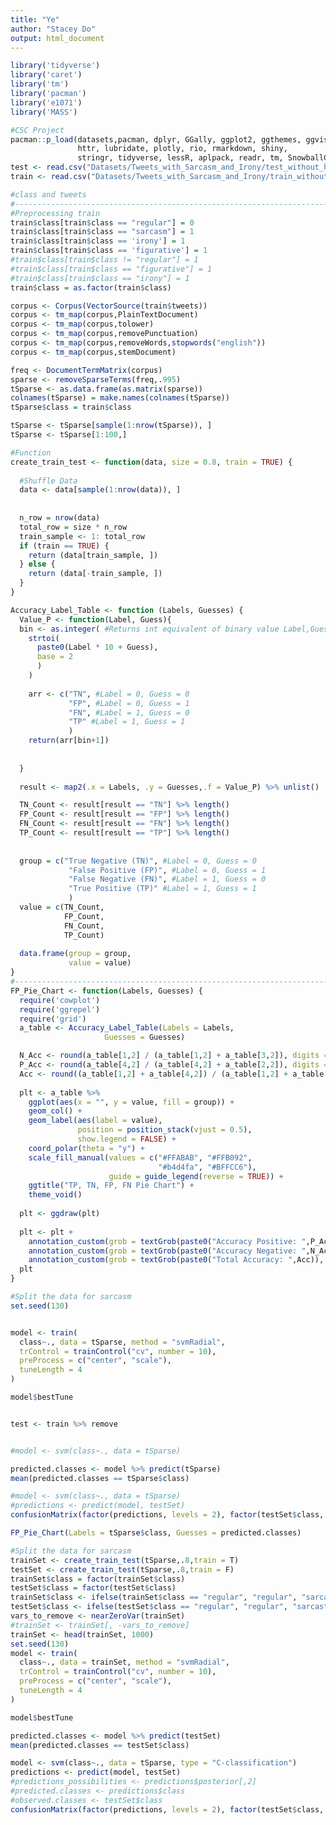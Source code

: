 ```yaml
---
title: "Ye"
author: "Stacey Do"
output: html_document
---
```


```r
library('tidyverse')
library('caret')
library('tm')
library('pacman')
library('e1071')
library('MASS')

#CSC Project
pacman::p_load(datasets,pacman, dplyr, GGally, ggplot2, ggthemes, ggvis,
               httr, lubridate, plotly, rio, rmarkdown, shiny,
               stringr, tidyverse, lessR, aplpack, readr, tm, SnowballC, rpart.plot)
test <- read.csv("Datasets/Tweets_with_Sarcasm_and_Irony/test_without_hashtags.csv", fileEncoding = 'utf-8')
train <- read.csv("Datasets/Tweets_with_Sarcasm_and_Irony/train_without_hashtags.csv", fileEncoding = 'utf-8')
```

```r
#class and tweets
#-----------------------------------------------------------------------------------------------------------------------------
#Preprocessing train
train$class[train$class == "regular"] = 0
train$class[train$class == "sarcasm"] = 1
train$class[train$class == 'irony'] = 1
train$class[train$class == 'figurative'] = 1
#train$class[train$class != "regular"] = 1
#train$class[train$class == "figurative"] = 1
#train$class[train$class == "irony"] = 1
train$class = as.factor(train$class)

corpus <- Corpus(VectorSource(train$tweets))
corpus <- tm_map(corpus,PlainTextDocument)
corpus <- tm_map(corpus,tolower)
corpus <- tm_map(corpus,removePunctuation)
corpus <- tm_map(corpus,removeWords,stopwords("english"))
corpus <- tm_map(corpus,stemDocument)

freq <- DocumentTermMatrix(corpus)
sparse <- removeSparseTerms(freq,.995)
tSparse <- as.data.frame(as.matrix(sparse))
colnames(tSparse) = make.names(colnames(tSparse))
tSparse$class = train$class

tSparse <- tSparse[sample(1:nrow(tSparse)), ]
tSparse <- tSparse[1:100,]


```

```r
#Function
create_train_test <- function(data, size = 0.8, train = TRUE) {
  
  #Shuffle Data
  data <- data[sample(1:nrow(data)), ]
  
  
  n_row = nrow(data)
  total_row = size * n_row
  train_sample <- 1: total_row
  if (train == TRUE) {
    return (data[train_sample, ])
  } else {
    return (data[-train_sample, ])
  }
}
```

```r
Accuracy_Label_Table <- function (Labels, Guesses) {
  Value_P <- function(Label, Guess){
  bin <- as.integer( #Returns int equivalent of binary value Label,Guess
    strtoi(
      paste0(Label * 10 + Guess), 
      base = 2
      )
    )
  
    arr <- c("TN", #Label = 0, Guess = 0
             "FP", #Label = 0, Guess = 1
             "FN", #Label = 1, Guess = 0
             "TP" #Label = 1, Guess = 1
             )
    return(arr[bin+1])
  
  
  }
  
  result <- map2(.x = Labels, .y = Guesses,.f = Value_P) %>% unlist()

  TN_Count <- result[result == "TN"] %>% length()
  FP_Count <- result[result == "FP"] %>% length()
  FN_Count <- result[result == "FN"] %>% length()
  TP_Count <- result[result == "TP"] %>% length()
  
  
  group = c("True Negative (TN)", #Label = 0, Guess = 0
             "False Positive (FP)", #Label = 0, Guess = 1
             "False Negative (FN)", #Label = 1, Guess = 0
             "True Positive (TP)" #Label = 1, Guess = 1
             )
  value = c(TN_Count,
            FP_Count,
            FN_Count,
            TP_Count)
  
  data.frame(group = group,
             value = value)
}
#-------------------------------------------------------------------------------
FP_Pie_Chart <- function(Labels, Guesses) {
  require('cowplot')
  require('ggrepel')
  require('grid')
  a_table <- Accuracy_Label_Table(Labels = Labels,
                     Guesses = Guesses)

  N_Acc <- round(a_table[1,2] / (a_table[1,2] + a_table[3,2]), digits = 4)
  P_Acc <- round(a_table[4,2] / (a_table[4,2] + a_table[2,2]), digits = 4)
  Acc <- round((a_table[1,2] + a_table[4,2]) / (a_table[1,2] + a_table[3,2] + a_table[4,2] + a_table[2,2]), digits = 4)
  
  plt <- a_table %>%
    ggplot(aes(x = "", y = value, fill = group)) +
    geom_col() + 
    geom_label(aes(label = value),
               position = position_stack(vjust = 0.5),
               show.legend = FALSE) +
    coord_polar(theta = "y") +
    scale_fill_manual(values = c("#FFABAB", "#FFB092",
                                 "#b4d4fa", "#BFFCC6"),
                      guide = guide_legend(reverse = TRUE)) + 
    ggtitle("TP, TN, FP, FN Pie Chart") +
    theme_void()
  
  plt <- ggdraw(plt)
  
  plt <- plt +
    annotation_custom(grob = textGrob(paste0("Accuracy Positive: ",P_Acc)),  xmin = 1 - .2, xmax = 1 - .2, ymin = 1 - .025, ymax = 1- .025) +
    annotation_custom(grob = textGrob(paste0("Accuracy Negative: ",N_Acc)),  xmin = 1 - .2, xmax = 1 - .2, ymin = 1 - .025 - .05, ymax = 1- .025 - .05) +
    annotation_custom(grob = textGrob(paste0("Total Accuracy: ",Acc)),  xmin = 1 - .2, xmax = 1 - .2, ymin = 1 - .025 - .1, ymax = 1- .025 - .1)
  plt
}
```



```r
#Split the data for sarcasm
set.seed(130)


model <- train(
  class~., data = tSparse, method = "svmRadial",
  trControl = trainControl("cv", number = 10),
  preProcess = c("center", "scale"),
  tuneLength = 4
)

model$bestTune


test <- train %>% remove


#model <- svm(class~., data = tSparse)

predicted.classes <- model %>% predict(tSparse)
mean(predicted.classes == tSparse$class)

#model <- svm(class~., data = tSparse)
#predictions <- predict(model, testSet)
confusionMatrix(factor(predictions, levels = 2), factor(testSet$class, levels = 1:148))
```

```r
FP_Pie_Chart(Labels = tSparse$class, Guesses = predicted.classes)
```



```r
#Split the data for sarcasm
trainSet <- create_train_test(tSparse,.8,train = T)
testSet <- create_train_test(tSparse,.8,train = F)
trainSet$class = factor(trainSet$class)
testSet$class = factor(testSet$class)
trainSet$class <- ifelse(trainSet$class == "regular", "regular", "sarcastic")
testSet$class <- ifelse(testSet$class == "regular", "regular", "sarcastic")
vars_to_remove <- nearZeroVar(trainSet)
#trainSet <- trainSet[, -vars_to_remove]
trainSet <- head(trainSet, 1000)
set.seed(130)
model <- train(
  class~., data = trainSet, method = "svmRadial",
  trControl = trainControl("cv", number = 10),
  preProcess = c("center", "scale"),
  tuneLength = 4
)

model$bestTune

predicted.classes <- model %>% predict(testSet)
mean(predicted.classes == testSet$class)

model <- svm(class~., data = tSparse, type = "C-classification")
predictions <- predict(model, testSet)
#predictions_possibilities <- predictions$posterior[,2]
#predicted.classes <- predictions$class
#observed.classes <- testSet$class
confusionMatrix(factor(predictions, levels = 2), factor(testSet$class, levels = 1:148))
```